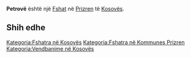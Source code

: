 {{Fshat në Kosovës
 | Emri                = Petrovë
| sqi_N_name = Petrovë
| sqi_N_FULL_NAME_RO = Petrovë
| sqi_N_FULL_NAME_ND_RO = Petrove
| sqi_N_SORT_NAME_RG = PETROVE
| sqi_N_FULL_NAME_RG = Petrovë
| sqi_N_FULL_NAME_ND_RG = Petrove
| sqi_V_name = Petrovasellë
| sqi_V_FULL_NAME_RO = Petrovasellë
| sqi_V_FULL_NAME_ND_RO = Petrovaselle
| sqi_V_SORT_NAME_RG = PETROVASELLE
| sqi_V_FULL_NAME_RG = Petrovasellë
| sqi_V_FULL_NAME_ND_RG = Petrovaselle
| srp_N_name = Petrovo Selo
| srp_N_FULL_NAME_RO = Petrovo Selo
| srp_N_FULL_NAME_ND_RO = Petrovo Selo
| srp_N_SORT_NAME_RG = PETROVOSELO
| srp_N_FULL_NAME_RG = Petrovo Selo
| srp_N_FULL_NAME_ND_RG = Petrovo Selo
| srp_NS_name = Петрово Село
| srp_NS_FULL_NAME_RO = Петрово Село
| srp_NS_FULL_NAME_ND_RO = Петрово Село
| srp_NS_SORT_NAME_RG = ПЕТРОВОСЕЛО
| srp_NS_FULL_NAME_RG = Петрово Село
| srp_NS_FULL_NAME_ND_RG = Петрово Село

 | Emri (Rasa dhanore) = 
 | Figura              = 
 | Shteti              = Kosovo
 | Komuna              = Prizren
 | Kodi postar         = 
 | Sipërfaqja          = 

 | Popullsia           = 

 | Regj. i popullsisë  = 
 | Dend. e popullsisë  = 
 | Faqja zyrtare       = 
 <!--- Koordinatat ----> 
 | Gjerësia            = 42.245
 | Gjatësia            = 20.736111
 | Lartësia            = 
}}
'''Petrovë''' është një [[Fshat]] në [[Prizren]] të [[Kosovës]].

<!-- == Gjeografia == -->
<!-- == Historia == -->
<!-- == Demografia == -->
== Shih edhe ==
{{Komuna Prizren}}
{{Kosovo-Administrata-Cung}}

[[Kategoria:Fshatra në Kosovës]]
[[Kategoria:Fshatra në Kommunes Prizren]]
[[Kategoria:Vendbanime në Kosovës]]